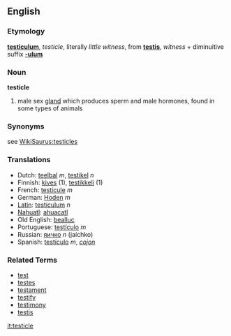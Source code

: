 ==English==
===Etymology===
{{L.}} '''[[testiculum]]''', ''testicle'', literally ''little witness'', from '''[[testis]]''', ''witness'' + diminuitive suffix '''[[-ulum]]'''

===Noun===
'''testicle'''

# male sex [[gland]] which produces sperm and male hormones, found in some types of animals

===Synonyms===
see [[WikiSaurus:testicles]]

===Translations===
*Dutch: [[teelbal]] ''m'', [[testikel]] ''n''
*Finnish: [[kives]] (1), [[testikkeli]] (1)
*French: [[testicule]] ''m''
*German: [[Hoden]] ''m''
*[[Latin]]: [[testiculum]] ''n''
*[[Nahuatl]]: [[ahuacatl]]
*Old English: [[beallucas|bealluc]]
*Portuguese: [[testículo]] ''m''
*Russian: [[яичко]] ''n'' (jaíchko)
*Spanish: [[testículo]] ''m'', ''[[cojon]]''

===Related Terms===
*[[test]]
*[[testes]]
*[[testament]]
*[[testify]]
*[[testimony]]
*[[testis]]

[[it:testicle]]
